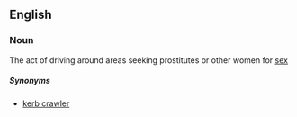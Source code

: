 == English ==

===Noun===
{{en-noun}}

{{UK}} The act of driving around areas seeking prostitutes or other women for [[sex]]


=====Synonyms=====

*[[kerb crawler]]